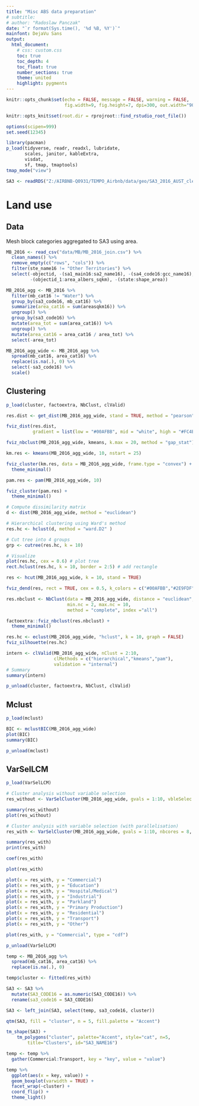 ```yaml
---
title: "Misc ABS data preparation"
# subtitle: 
# author: "Radoslaw Panczak"
date: "`r format(Sys.time(), '%d %B, %Y')`"
mainfont: DejaVu Sans
output: 
  html_document: 
    # css: custom.css
    toc: true
    toc_depth: 4
    toc_float: true
    number_sections: true
    theme: united 
    highlight: pygments 
---
```


<!-- ------------------------------------------------------------ --> 
<!-- ------------------------------------------------------------ --> 

```r
knitr::opts_chunk$set(echo = FALSE, message = FALSE, warning = FALSE, 
                      fig.width=9, fig.height=7, dpi=300, out.width="900px", out.height="700px")

knitr::opts_knit$set(root.dir = rprojroot::find_rstudio_root_file())

options(scipen=999)
set.seed(12345)

library(pacman) 
p_load(tidyverse, readr, readxl, lubridate, 
       scales, janitor, kableExtra, 
       visdat,
       sf, tmap, tmaptools)
tmap_mode("view")

SA3 <- readRDS("Z:/AIRBNB-Q0931/TEMPO_Airbnb/data/geo/SA3_2016_AUST_clean.rds")
```

<!-- ------------------------------------------------------------ --> 
<!-- ------------------------------------------------------------ --> 

# Land use

## Data

Mesh block categories aggregated to SA3 using area.

```r
MB_2016 <- read_csv("data/MB/MB_2016_join.csv") %>% 
  clean_names() %>%
  remove_empty(c("rows", "cols")) %>% 
  filter(ste_name16 != "Other Territories") %>% 
  select(-objectid, -(sa1_main16:sa2_name16), -(sa4_code16:gcc_name16), 
         -(objectid_1:area_albers_sqkm), -(state:shape_area))

MB_2016_agg <- MB_2016 %>% 
  filter(mb_cat16 != "Water") %>% 
  group_by(sa3_code16, mb_cat16) %>% 
  summarize(area_cat16 = sum(areasqkm16)) %>% 
  ungroup() %>% 
  group_by(sa3_code16) %>% 
  mutate(area_tot = sum(area_cat16)) %>% 
  ungroup() %>% 
  mutate(area_cat16 = area_cat16 / area_tot) %>% 
  select(-area_tot)

MB_2016_agg_wide <- MB_2016_agg %>% 
  spread(mb_cat16, area_cat16) %>% 
  replace(is.na(.), 0) %>% 
  select(-sa3_code16) %>% 
  scale()
```

## Clustering 

```r
p_load(cluster, factoextra, NbClust, clValid)

res.dist <- get_dist(MB_2016_agg_wide, stand = TRUE, method = "pearson")

fviz_dist(res.dist, 
          gradient = list(low = "#00AFBB", mid = "white", high = "#FC4E07"))
```

```r
fviz_nbclust(MB_2016_agg_wide, kmeans, k.max = 20, method = "gap_stat")
```

```r
km.res <- kmeans(MB_2016_agg_wide, 10, nstart = 25)
```

```r
fviz_cluster(km.res, data = MB_2016_agg_wide, frame.type = "convex") +
  theme_minimal()
```

```r
pam.res <- pam(MB_2016_agg_wide, 10)

fviz_cluster(pam.res) +
  theme_minimal()
```

```r
# Compute dissimilarity matrix
d <- dist(MB_2016_agg_wide, method = "euclidean")

# Hierarchical clustering using Ward's method
res.hc <- hclust(d, method = "ward.D2" )

# Cut tree into 4 groups
grp <- cutree(res.hc, k = 10)

# Visualize
plot(res.hc, cex = 0.6) # plot tree
rect.hclust(res.hc, k = 10, border = 2:5) # add rectangle
```

```r
res <- hcut(MB_2016_agg_wide, k = 10, stand = TRUE)

fviz_dend(res, rect = TRUE, cex = 0.5, k_colors = c("#00AFBB","#2E9FDF", "#E7B800", "#FC4E07"))
```

```r
res.nbclust <- NbClust(data = MB_2016_agg_wide, distance = "euclidean",
                       min.nc = 2, max.nc = 10, 
                       method = "complete", index ="all") 

factoextra::fviz_nbclust(res.nbclust) + 
  theme_minimal()
```

```r
res.hc <- eclust(MB_2016_agg_wide, "hclust", k = 10, graph = FALSE) 
fviz_silhouette(res.hc)
```

```r
intern <- clValid(MB_2016_agg_wide, nClust = 2:10, 
                  clMethods = c("hierarchical","kmeans","pam"),
                  validation = "internal")
# Summary
summary(intern)

p_unload(cluster, factoextra, NbClust, clValid)
```

## Mclust

```r
p_load(mclust)

BIC <- mclustBIC(MB_2016_agg_wide)
plot(BIC)
summary(BIC)

p_unload(mclust)
```

## VarSelLCM

```r
p_load(VarSelLCM)

# Cluster analysis without variable selection
res_without <- VarSelCluster(MB_2016_agg_wide, gvals = 1:10, vbleSelec = FALSE, crit.varsel = "BIC")

summary(res_without)
plot(res_without)

# Cluster analysis with variable selection (with parallelisation)
res_with <- VarSelCluster(MB_2016_agg_wide, gvals = 1:10, nbcores = 8, crit.varsel = "BIC")

summary(res_with)
print(res_with)

coef(res_with)

plot(res_with)

plot(x = res_with, y = "Commercial")
plot(x = res_with, y = "Education")
plot(x = res_with, y = "Hospital/Medical")
plot(x = res_with, y = "Industrial")
plot(x = res_with, y = "Parkland")
plot(x = res_with, y = "Primary Production")
plot(x = res_with, y = "Residential")
plot(x = res_with, y = "Transport")
plot(x = res_with, y = "Other")

plot(res_with, y = "Commercial", type = "cdf")

p_unload(VarSelLCM)

temp <- MB_2016_agg %>% 
  spread(mb_cat16, area_cat16) %>% 
  replace(is.na(.), 0)

temp$cluster <- fitted(res_with)

SA3 <- SA3 %>% 
  mutate(SA3_CODE16 = as.numeric(SA3_CODE16)) %>% 
  rename(sa3_code16 = SA3_CODE16)

SA3 <- left_join(SA3, select(temp, sa3_code16, cluster))

qtm(SA3, fill = "cluster", n = 5, fill.palette = "Accent")

tm_shape(SA3) +
	tm_polygons("cluster", palette="Accent", style="cat", n=5,
		title="Clusters", id="SA3_NAME16")

temp <- temp %>% 
  gather(Commercial:Transport, key = "key", value = "value")

temp %>% 
  ggplot(aes(x = key, value)) + 
  geom_boxplot(varwidth = TRUE) +
  facet_wrap(~cluster) +
  coord_flip() + 
  theme_light()

```

